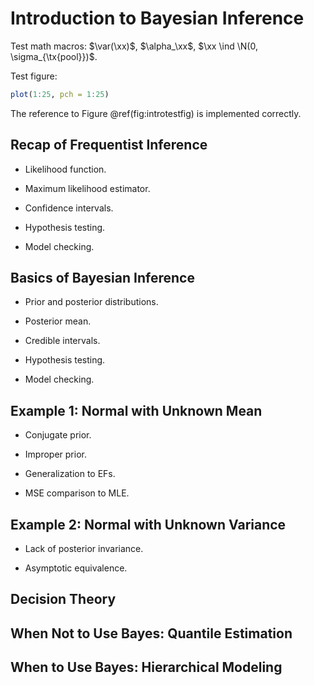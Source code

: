# Introduction to Bayesian Inference

Test math macros: $\var(\xx)$, $\alpha_\xx$, $\xx \ind \N(0, \sigma_{\tx{pool}})$.

Test figure:
```r
plot(1:25, pch = 1:25)
```
The reference to Figure \@ref(fig:introtestfig) is implemented correctly.

## Recap of Frequentist Inference

- Likelihood function.

- Maximum likelihood estimator.

- Confidence intervals.

- Hypothesis testing.

- Model checking.

## Basics of Bayesian Inference

- Prior and posterior distributions.

- Posterior mean.

- Credible intervals.

- Hypothesis testing.

- Model checking.

## Example 1: Normal with Unknown Mean

- Conjugate prior.

- Improper prior.

- Generalization to EFs.

- MSE comparison to MLE.

## Example 2: Normal with Unknown Variance

- Lack of posterior invariance.

- Asymptotic equivalence.

## Decision Theory

## When Not to Use Bayes: Quantile Estimation

## When to Use Bayes: Hierarchical Modeling

